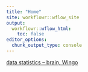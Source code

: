 ```yaml
---
title: "Home"
site: workflowr::wflow_site
output:
  workflowr::wflow_html:
    toc: false
editor_options:
  chunk_output_type: console
---
```


[data statistics -- brain, Wingo](https://xsun1229.github.io/proteome_alzheimer/data_stat_brain_wingo.html)

